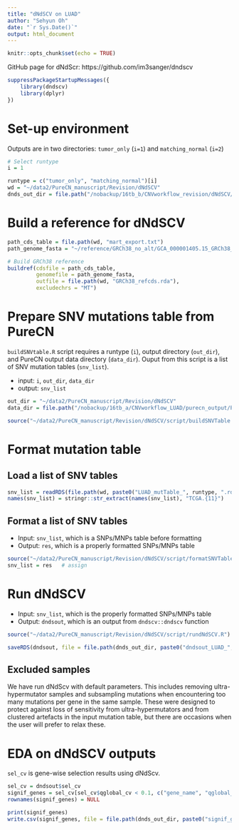 ```yaml
---
title: "dNdSCV on LUAD"
author: "Sehyun Oh"
date: "`r Sys.Date()`"
output: html_document
---
```


```r
knitr::opts_chunk$set(echo = TRUE)
```

GitHub page for dNdScr: https://github.com/im3sanger/dndscv

```r
suppressPackageStartupMessages({
    library(dndscv)
    library(dplyr)
})
```

# Set-up environment
Outputs are in two directories: `tumor_only` (`i=1`) and `matching_normal` (`i=2`)

```r
# Select runtype
i = 1

runtype = c("tumor_only", "matching_normal")[i]
wd = "~/data2/PureCN_manuscript/Revision/dNdSCV"
dnds_out_dir = file.path("/nobackup/16tb_b/CNVworkflow_revision/dNdSCV/outputs/LUAD", runtype)
```



# Build a reference for dNdSCV
```r
path_cds_table = file.path(wd, "mart_export.txt")
path_genome_fasta = "~/reference/GRCh38_no_alt/GCA_000001405.15_GRCh38_no_alt_analysis_set.fna"

# Build GRCh38 reference
buildref(cdsfile = path_cds_table, 
         genomefile = path_genome_fasta, 
         outfile = file.path(wd, "GRCh38_refcds.rda"), 
         excludechrs = "MT")
```





# Prepare SNV mutations table from PureCN
`buildSNVtable.R` script requires a runtype (`i`), output directory (`out_dir`), and
PureCN output data directory (`data_dir`). Ouput from this script is a list of SNV 
mutation tables (`snv_list`). 

- input: `i`, `out_dir`, `data_dir`   
- output: `snv_list`   

```r
out_dir = "~/data2/PureCN_manuscript/Revision/dNdSCV"
data_dir = file.path("/nobackup/16tb_a/CNVworkflow_LUAD/purecn_output/PureCN", runtype)

source("~/data2/PureCN_manuscript/Revision/dNdSCV/script/buildSNVTable.R")
```


# Format mutation table
## Load a list of SNV tables
```r
snv_list = readRDS(file.path(wd, paste0("LUAD_mutTable_", runtype, ".rds")))
names(snv_list) = stringr::str_extract(names(snv_list), "TCGA.{11}")
```

## Format a list of SNV tables
* Input: `snv_list`, which is a SNPs/MNPs table before formatting      
* Output: `res`, which is a properly formatted SNPs/MNPs table

```r
source("~/data2/PureCN_manuscript/Revision/dNdSCV/script/formatSNVTable.R")
snv_list = res   # assign 
```


# Run dNdSCV
* Input: `snv_list`, which is the properly formatted SNPs/MNPs table   
* Output: `dndsout`, which is an output from `dndscv::dndscv` function

```r
source("~/data2/PureCN_manuscript/Revision/dNdSCV/script/rundNdSCV.R")
```

```r
saveRDS(dndsout, file = file.path(dnds_out_dir, paste0("dndsout_LUAD_", runtype, ".rds")))
```


## Excluded samples 
We have run dNdScv with default parameters. This includes removing ultra-hypermutator
samples and subsampling mutations when encountering too many mutations per gene in the
same sample. These were designed to protect against loss of sensitivity from 
ultra-hypermutators and from clustered artefacts in the input mutation table, but 
there are occasions when the user will prefer to relax these.   



# EDA on dNdSCV outputs
`sel_cv` is gene-wise selection results using dNdScv.

```r
sel_cv = dndsout$sel_cv
signif_genes = sel_cv[sel_cv$qglobal_cv < 0.1, c("gene_name", "qglobal_cv")]
rownames(signif_genes) = NULL

print(signif_genes)
write.csv(signif_genes, file = file.path(dnds_out_dir, paste0("signif_genes_LUAD_", runtype, ".csv")))
```






